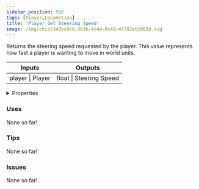 ```yaml
---
sidebar_position: 562
tags: [Player,Locomotion]
title: 'Player Get Steering Speed'
image: /img/chip/348bc4c8-3b3b-4c44-8c49-4f782e5c8039.svg
---
```


Returns the steering speed requested by the player. This value represents how fast a player is wanting to move in world units.



<IChip uuid="348bc4c8-3b3b-4c44-8c49-4f782e5c8039"/>

<table><thead><tr><th>Inputs</th><th>Outputs</th></tr></thead><tbody><tr><td>player | Player</td><td>float | Steering Speed</td></tr></tbody></table>

<details>
  <summary>Properties</summary>
  <div>
    <div>
    <table>
      <tbody>
        <tr>
          <td>Is beta required?</td>
          <td>No</td>
        </tr>
        <tr>
          <td>Is chip a trolling risk?</td>
          <td>No</td>
        </tr>
        <tr>
          <td>Is chip a role assignment risk?</td>
          <td>No</td>
        </tr>
        <tr>
          <td>Chip UUID</td>
          <td>348bc4c8-3b3b-4c44-8c49-4f782e5c8039</td>
        </tr>
        <tr>
          <td>Room availability</td>
          <td>Available everywhere</td>
        </tr>
      </tbody>
    </table>
    </div>
  </div>
</details>

### Uses

None so far!

### Tips

None so far!

### Issues

None so far!